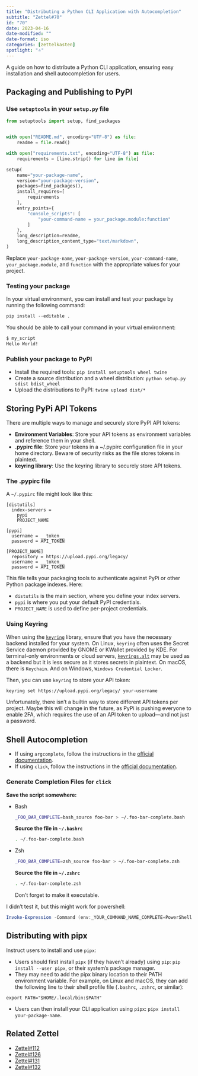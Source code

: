 ```yaml
---
title: "Distributing a Python CLI Application with Autocompletion"
subtitle: "Zettel#70"
id: "70"
date: 2023-04-16
date-modified: ""
date-format: iso
categories: [zettelkasten]
spotlight: "⭐"
---
```

A guide on how to distribute a Python CLI application, ensuring easy installation and shell autocompletion for users.

## Packaging and Publishing to PyPI

### Use `setuptools` in your `setup.py` file

```python
from setuptools import setup, find_packages


with open("README.md", encoding="UTF-8") as file:
    readme = file.read()

with open("requirements.txt", encoding="UTF-8") as file:
    requirements = [line.strip() for line in file]

setup(
    name="your-package-name",
    version="your-package-version",
    packages=find_packages(),
    install_requires=[
        requirements
    ],
    entry_points={
        "console_scripts": [
            "your-command-name = your_package.module:function"
        ]
    },
    long_description=readme,
    long_description_content_type="text/markdown",
)
```

Replace `your-package-name`, `your-package-version`, `your-command-name`, `your_package.module`, and `function` with the appropriate values for your project.

### Testing your package

In your virtual environment, you can install and test your package by running the following command:

```python
pip install --editable .
```

You should be able to call your command in your virtual environment:

```bash
$ my_script
Hello World!
```

### Publish your package to PyPI

* Install the required tools: `pip install setuptools wheel twine`
* Create a source distribution and a wheel distribution: `python setup.py sdist bdist_wheel`
* Upload the distributions to PyPI: `twine upload dist/*`

## Storing PyPi API Tokens

There are multiple ways to manage and securely store PyPI API tokens:

* **Environment Variables**: Store your API tokens as environment variables and reference them in your shell.
* **.pypirc file**: Store your tokens in a ~/.pypirc configuration file in your home directory. Beware of security risks as the file stores tokens in plaintext.
* **keyring library**: Use the keyring library to securely store API tokens.

### The .pypirc file

A `~/.pypirc` file might look like this:

```
[distutils]
  index-servers =
    pypi
    PROJECT_NAME

[pypi]
  username = __token__
  password = API_TOKEN

[PROJECT_NAME]
  repository = https://upload.pypi.org/legacy/
  username = __token__
  password = API_TOKEN
```

This file tells your packaging tools to authenticate against PyPi or other Python package indexes. Here:

* `distutils` is the main section, where you define your index servers.
* `pypi` is where you put your default PyPI credentials.
* `PROJECT_NAME` is used to define per-project credentials.

### Using Keyring

When using the [`keyring`](https://pypi.org/project/keyring/) library, ensure that you have the necessary backend installed for your system. On Linux, `keyring` often uses the Secret Service daemon provided by GNOME or KWallet provided by KDE. For terminal-only environments or cloud servers, [`keyrings.alt`](https://pypi.org/project/keyrings.alt/) may be used as a backend but it is less secure as it stores secrets in plaintext. On macOS, there is `Keychain`. And on Windows, `Windows Credential Locker`.

Then, you can use `keyring` to store your API token:

```sh
keyring set https://upload.pypi.org/legacy/ your-username
```

Unfortunately, there isn't a builtin way to store different API tokens per project. Maybe this will change in the future, as PyPi is pushing everyone to enable 2FA, which requires the use of an API token to upload—and not just a password.

## Shell Autocompletion

* If using `argcomplete`, follow the instructions in the [official documentation](https://kislyuk.github.io/argcomplete/).
* If using `click`, follow the instructions in the [official documentation](https://click.palletsprojects.com/en/8.0.x/bashcomplete/).

### Generate Completion Files for `click`

**Save the script somewhere:**

* Bash

  ```sh
  _FOO_BAR_COMPLETE=bash_source foo-bar > ~/.foo-bar-complete.bash
  ```
  
  **Source the file in `~/.bashrc`**
  
  ```sh
  . ~/.foo-bar-complete.bash
  ```

* Zsh

  ```sh
  _FOO_BAR_COMPLETE=zsh_source foo-bar > ~/.foo-bar-complete.zsh
  ```
  
  **Source the file in `~/.zshrc`**
  
  ```sh
  . ~/.foo-bar-complete.zsh
  ```

  Don't forget to make it executable.

I didn't test it, but this might work for powershell:

```powershell
Invoke-Expression -Command (env:_YOUR_COMMAND_NAME_COMPLETE=PowerShell your-command-name)
```

## Distributing with pipx

Instruct users to install and use `pipx`:

* Users should first install `pipx` (if they haven't already) using `pip`: `pip install --user pipx`, or their system's package manager.
* They may need to add the pipx binary location to their PATH environment variable. For example, on Linux and macOS, they can add the following line to their shell profile file (`.bashrc`, `.zshrc`, or similar):

 ```
 export PATH="$HOME/.local/bin:$PATH"
 ```

* Users can then install your CLI application using `pipx`: `pipx install your-package-name`.

## Related Zettel

* [Zettel#112](/zettel/112)
* [Zettel#126](/zettel/126)
* [Zettel#131](/zettel/131)
* [Zettel#132](/zettel/132)
